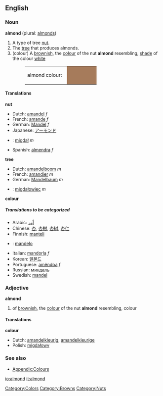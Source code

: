 ==English==

===Noun===
'''almond''' (plural: [[almonds]])

#<!--DefA-->A type of tree [[nut]].
#<!--DefB-->The [[tree]] that produces almonds.
#<!--DefC-->(colour) A [[brownish]], the [[colour]] of the nut '''almond''' resembling, [[shade]] of the colour [[white]]
#:<table><tr><td>almond colour: &nbsp;</td><td bgcolor="#A67B5B" width="80">&nbsp; </td></tr></table>

====Translations====
<!--DefA-->'''nut'''
{{top}}
*Dutch: [[amandel]] ''f''
*French: [[amande]] ''f''
*German: [[Mandel]] ''f''
*Japanese: [[アーモンド]]
{{mid}}
*{{pl}}: [[migdał]] ''m''
*Spanish: [[almendra]] ''f''
{{bottom}}

<!--DefB-->'''tree'''
{{top}}
*Dutch: [[amandelboom]] ''m''
*French: [[amandier]] ''m''
*German: [[Mandelbaum]] ''m''
{{mid}}
*{{pl}}: [[migdałowiec]] ''m''
{{bottom}}

<!--DefC-->'''colour'''
{{top}}
{{mid}}
{{bottom}}

=====Translations to be categorized=====
{{checktrans}}
<!--Remove this section once all of the translations below have been moved into the tables above.-->
*Arabic: [[لّوز]]
*Chinese: [[杏]], [[杏樹]], [[杏树]], [[杏仁]]
*Finnish: [[manteli]]
* {{io}} : [[mandelo]]
*Italian: [[mandorla]] ''f''
*Korean: [[알몬드]]
*Portuguese: [[amêndoa]] ''f''
*Russian: [[миндаль]]
*Swedish: [[mandel]]

===Adjective===
'''almond'''

#<!--DefD-->of [[brownish]], the [[colour]] of the nut '''almond''' resembling, colour

====Translations====
<!--DefD-->'''colour'''
{{top}}
*Dutch: [[amandelkleurig]], [[amandelkleurige]]
*Polish: [[migdałowy]]
{{mid}}
{{bottom}}

===See also===
*[[Wiktionary_Appendix:Colours|Appendix:Colours]]

[[Category:Colors]]
[[Category:Browns]]
[[Category:Nuts]]

[[io:almond]]
[[it:almond]]